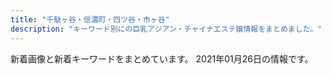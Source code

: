```yaml
---
title: "千駄ヶ谷・信濃町・四ツ谷・市ヶ谷"
description: "キーワード別にの巨乳アジアン・チャイナエステ嬢情報をまとめました。"
---
```


新着画像と新着キーワードをまとめています。
2021年01月26日の情報です。

<DmmAffiliateIns />
<KeywordTable
  shops={
    [
    {
        "img_links": [
            "http://e-yotsuya.net/images/g11.jpg",
            "http://e-yotsuya.net/images/g3.jpg",
            "http://e-yotsuya.net/images/g1.jpg",
            "http://e-yotsuya.net/images/top.jpg",
            "http://e-yotsuya.net/images/news-tit.png",
            "http://e-yotsuya.net/images/news-tit1.jpg",
            "http://e-yotsuya.net/images/room.jpg",
            "http://e-yotsuya.net/images/g12.jpg",
            "http://e-yotsuya.net/images/top2.png",
            "http://e-yotsuya.net/images/tite-staff.jpg",
            "http://e-yotsuya.net/images/g6.jpg",
            "http://e-yotsuya.net/images/g5.jpg",
            "http://e-yotsuya.net/images/g8.jpg",
            "http://e-yotsuya.net/images/g2.jpg",
            "http://e-yotsuya.net/images/g7.jpg",
            "http://e-yotsuya.net/images/baner.jpg",
            "http://e-yotsuya.net/images/g9.jpg",
            "http://e-yotsuya.net/images/g4.jpg",
            "http://e-yotsuya.net/images/baner2.jpg",
            "http://e-yotsuya.net/images/tite-staff1.jpg",
            "http://e-yotsuya.net/images/g10.jpg",
            "http://e-yotsuya.net/images/mobile.png"
        ],
        "name": "\u30b9\u30de\u30a4\u30eb",
        "station": "JR\u56db\u30c4\u8c37\u99c5\u8d64\u5742\u53e3",
        "keywords": {
            "C": 14
        },
        "url": "http://e-yotsuya.net/"
    },
    {
        "keywords": {
            "85": 154,
            "C": 132,
            "83": 22,
            "87": 44,
            "D": 330,
            "86": 176,
            "82": 22,
            "84": 44
        },
        "station": "\u56db\u8c37\u4e09\u4e01\u76ee\u99c52\u756a\u51fa\u53e3",
        "url": "http://aqua.jpn.cm/",
        "img_links": [
            "http://aqua.jpn.cm/images/s_staff.png",
            "http://aqua.jpn.cm/photos/sites/16/2018/05/2018052105590585.jpg",
            "http://aqua.jpn.cm/images/room2.jpg",
            "http://aqua.jpn.cm/photos/sites/16/2020/04/2020040301184076.jpg",
            "http://aqua.jpn.cm/images/s_news.jpg",
            "http://aqua.jpn.cm/images/line.jpg",
            "http://aqua.jpn.cm/images/room5.jpg",
            "http://aqua.jpn.cm/images/mobile.jpg",
            "http://aqua.jpn.cm/photos/sites/16/2021/01/2021011401054262.jpg",
            "http://aqua.jpn.cm/photos/sites/16/2019/02/2019020108033676.jpg",
            "http://aqua.jpn.cm/images/1.jpg",
            "http://aqua.jpn.cm/photos/sites/16/2018/01/2018011007032034.jpg",
            "http://aqua.jpn.cm/photos/sites/16/2020/09/2020091507031094.jpg",
            "http://aqua.jpn.cm/images/room3.jpg",
            "http://aqua.jpn.cm/photos/sites/16/2019/04/2019042211584069.jpg",
            "http://aqua.jpn.cm/images/room4.jpg",
            "http://aqua.jpn.cm/photos/sites/16/2018/01/2018011007031899.jpg",
            "http://aqua.jpn.cm/images/room1.jpg",
            "http://aqua.jpn.cm/photos/sites/16/2020/10/2020100508293240.jpg",
            "http://aqua.jpn.cm/photos/sites/16/2019/03/2019031107062221.jpg",
            "http://aqua.jpn.cm/photos/sites/16/2020/12/2020120208263886.jpg",
            "http://aqua.jpn.cm/photos/sites/16/2020/03/2020030507254950.jpg",
            "http://aqua.jpn.cm/photos/sites/16/2018/01/2018013112184869.jpg",
            "http://aqua.jpn.cm/images/top.png",
            "http://aqua.jpn.cm/photos/sites/16/2018/03/2018031909460765.jpg",
            "http://aqua.jpn.cm/photos/sites/16/2018/01/2018011007031840.jpg",
            "http://aqua.jpn.cm/photos/sites/16/2018/01/2018011007031662.jpg",
            "http://aqua.jpn.cm/photos/sites/16/2020/12/2020120107363899.jpg",
            "http://aqua.jpn.cm/photos/sites/16/2020/10/2020100906522289.jpg",
            "http://aqua.jpn.cm/photos/sites/16/2018/01/2018011007031723.jpg",
            "http://aqua.jpn.cm/photos/sites/16/2018/01/2018011007031429.jpg",
            "http://aqua.jpn.cm/images/s_pick.png",
            "http://aqua.jpn.cm/images/3.jpg",
            "http://aqua.jpn.cm/images/2.jpg",
            "http://aqua.jpn.cm/photos/sites/16/2018/01/2018011007031997.jpg"
        ],
        "name": "\u5149\u540d"
    },
    {
        "img_links": [
            "https://juno-esthe.tokyo/wp-content/themes/este/img/top-img05.png",
            "https://juno-esthe.tokyo/wp-content/uploads/2018/12/90876satiramisu.jpg",
            "https://juno-esthe.tokyo/wp-content/themes/este/img/top-img02.png",
            "https://juno-esthe.tokyo/wp-content/themes/este/img/4.jpg",
            "https://juno-esthe.tokyo/wp-content/themes/este/img/3.jpg",
            "https://juno-esthe.tokyo/wp-content/uploads/2021/01/2121tiramisu.jpg",
            "https://juno-esthe.tokyo/wp-content/uploads/2021/01/1tiramisu.jpg",
            "https://juno-esthe.tokyo/wp-content/uploads/2020/02/estrdyfugi.jpg",
            "https://juno-esthe.tokyo/wp-content/uploads/2020/12/76tiramisu.jpg",
            "https://juno-esthe.tokyo/wp-content/themes/este/img/top-img04.png",
            "https://juno-esthe.tokyo/wp-content/uploads/2020/07/897621tiramisu.jpg",
            "https://juno-esthe.tokyo/wp-content/themes/este/img/call.png",
            "https://juno-esthe.tokyo/wp-content/themes/este/img/tel_header.png",
            "https://juno-esthe.tokyo/wp-content/themes/este/img/1.jpg",
            "https://juno-esthe.tokyo/wp-content/uploads/2020/09/897654tiramisu.jpg",
            "https://juno-esthe.tokyo/wp-content/themes/este/img/2.jpg",
            "https://juno-esthe.tokyo/wp-content/themes/este/img/top-img01.png",
            "https://juno-esthe.tokyo/wp-content/themes/este/img/top-img03.png",
            "https://juno-esthe.tokyo/wp-content/uploads/2020/06/12345678tiramisu.jpg",
            "https://juno-esthe.tokyo/wp-content/uploads/2020/09/786544567tiramisu.jpg",
            "https://juno-esthe.tokyo/wp-content/themes/este/img/tel_footer.png",
            "https://juno-esthe.tokyo/wp-content/uploads/2020/06/3456utiramisu.jpg",
            "https://juno-esthe.tokyo/wp-content/uploads/2020/03/567tiramisu.jpg"
        ],
        "keywords": {
            "E": 3,
            "D": 10,
            "C": 16,
            "\u30bb\u30af\u30b7\u30fc": 2
        },
        "station": "\u56db\u30c4\u8c37\u99c52\u756a\u53e3",
        "name": "\u30c6\u30a3\u30e9\u30df\u30b9",
        "url": "https://juno-esthe.tokyo/"
    },
    {
        "name": "\u767e\u5408",
        "keywords": {},
        "img_links": [
            "http://lakulaku.info/images/titestaff.png",
            "http://lakulaku.info/images/mobile.png",
            "http://lakulaku.info/images/staff/ai.jpg",
            "http://lakulaku.info/img/5-3.jpg",
            "http://lakulaku.info/images/newtit.png",
            "http://lakulaku.info/images/staff/momo.jpg",
            "http://lakulaku.info/images/staff/sizuka.jpg",
            "http://lakulaku.info/images/staff/s06.jpg",
            "http://lakulaku.info/images/staff/mari.jpg",
            "http://lakulaku.info/img/rina.jpg",
            "http://lakulaku.info/img/s06.jpg",
            "http://lakulaku.info/images/staff/yumi.jpg",
            "http://lakulaku.info/img/5-4.jpg",
            "http://lakulaku.info/images/staff/5-5.jpg",
            "http://lakulaku.info/swf/baner.jpg",
            "http://lakulaku.info/images/staff/5-4.jpg",
            "http://lakulaku.info/img/5-2.jpg",
            "http://lakulaku.info/images/staff/nena.jpg",
            "http://lakulaku.info/images/staff/5-2.jpg",
            "http://lakulaku.info/img/5-5.jpg",
            "http://lakulaku.info/images/staff/rina.jpg",
            "http://lakulaku.info/images/staff/5-1.jpg",
            "http://lakulaku.info/img/5-1.jpg",
            "http://lakulaku.info/images/staff/5-3.jpg",
            "http://lakulaku.info/images/staff/ai-a.jpg",
            "http://lakulaku.info/images/top.jpg"
        ],
        "url": "http://lakulaku.info/",
        "station": "\u56db\u8c37\u4e09\u4e01\u76ee\u99c52\u756a"
    },
    {
        "img_links": [
            "http://e-rosa.net/images/yu.jpg",
            "http://e-rosa.net/images/noimage.jpg",
            "http://e-rosa.net/images/risa.jpg",
            "http://e-rosa.net/images/kaoli.jpg",
            "http://e-rosa.net/images/sejutu6.jpg",
            "http://e-rosa.net/images/pagetop.png",
            "http://e-rosa.net/images/lola.jpg",
            "http://e-rosa.net/images/ayaka.jpg",
            "http://e-rosa.net/images/004.jpg",
            "http://e-rosa.net/images/rina2.jpg",
            "http://e-rosa.net/images/rimi.jpg",
            "http://e-rosa.net/images/003.jpg",
            "http://e-rosa.net/images/haruka.jpg",
            "http://e-rosa.net/images/te1.jpg",
            "http://e-rosa.net/images/girl_01.png",
            "http://e-rosa.net/images/te2.jpg",
            "http://e-rosa.net/images/006.jpg",
            "http://e-rosa.net/images/girlx_top.png",
            "http://e-rosa.net/images/nei_01.png",
            "http://e-rosa.net/images/access3.jpg",
            "http://e-rosa.net/images/yuyi.jpg",
            "http://e-rosa.net/images/tite-magazine.png",
            "http://e-rosa.net/images/meyi1.jpg",
            "http://e-rosa.net/images/tite-staff.png",
            "http://e-rosa.net/images/girl_top.png",
            "http://e-rosa.net/images/aya2.jpg",
            "http://e-rosa.net/images/sejutu1.jpg",
            "http://e-rosa.net/images/girl_03.png",
            "http://e-rosa.net/images/001.jpg",
            "http://e-rosa.net/images/rina1.jpg",
            "http://e-rosa.net/images/gg1.png",
            "http://e-rosa.net/images/te3.jpg",
            "http://e-rosa.net/images/rina0.jpg",
            "http://e-rosa.net/images/mimi.jpg",
            "http://e-rosa.net/images/ha.jpg",
            "http://e-rosa.net/images/news_top.jpg",
            "http://e-rosa.net/images/002.jpg",
            "http://e-rosa.net/images/grande.jpg",
            "http://e-rosa.net/images/yuri.jpg",
            "http://e-rosa.net/images/right_top.png",
            "http://e-rosa.net/images/tite-link.png",
            "http://e-rosa.net/images/sejutu5.jpg",
            "http://e-rosa.net/images/news_bottom.jpg",
            "http://e-rosa.net/images/misa1.jpg",
            "http://e-rosa.net/images/009.jpg",
            "http://e-rosa.net/images/aya1.jpg",
            "http://e-rosa.net/images/nei_03.png",
            "http://e-rosa.net/images/meyi2.jpg",
            "http://e-rosa.net/images/sayaka.jpg",
            "http://e-rosa.net/images/g1.jpg",
            "http://e-rosa.net/images/k1.jpg",
            "http://e-rosa.net/images/sejutu2.jpg",
            "http://e-rosa.net/images/right_bottom.png",
            "http://e-rosa.net/images/yuna.jpg",
            "http://e-rosa.net/images/g13.jpg",
            "http://e-rosa.net/images/005.jpg"
        ],
        "keywords": {},
        "station": "\u56db\u8c37\u4e09\u4e01\u76ee\u99c52\u756a",
        "url": "http://e-rosa.net/",
        "name": "ROSA"
    },
    {
        "keywords": {},
        "station": "\u9eb9\u753a\u99c51\u756a\u51fa\u53e3",
        "img_links": [
            "http://xn--vckg5a9gug.in.net/images/cg04.jpg",
            "http://xn--vckg5a9gug.in.net/images/cg07.jpg",
            "http://xn--vckg5a9gug.in.net/link/menlog.jpg",
            "http://xn--vckg5a9gug.in.net/images/cg06.jpg",
            "http://xn--vckg5a9gug.in.net/images/cg03.jpg",
            "http://xn--vckg5a9gug.in.net/images/top.png",
            "http://xn--vckg5a9gug.in.net/images/evetop.png",
            "http://xn--vckg5a9gug.in.net/images/news.png",
            "http://xn--vckg5a9gug.in.net/images/staff_s.png",
            "http://xn--vckg5a9gug.in.net/images/cg05.jpg"
        ],
        "name": "Moon",
        "url": "http://xn--vckg5a9gug.in.net/"
    },
    {
        "keywords": {},
        "url": "http://l-rlx.com/",
        "name": "\u30aa\u30fc\u30ed\u30e9",
        "img_links": [
            "http://l-rlx.com/images/index_14.jpg",
            "http://l-rlx.com/images/index_03.jpg",
            "http://l-rlx.com/images/01.jpg",
            "http://l-rlx.com/images/index_16.jpg",
            "http://l-rlx.com/images/index_17.jpg",
            "http://l-rlx.com/images/info_09.jpg",
            "http://l-rlx.com/images/index_01.jpg",
            "http://l-rlx.com/girl/01.jpg",
            "http://l-rlx.com/girl/03.jpg",
            "http://l-rlx.com/images/03.jpg",
            "http://l-rlx.com/images/rec_09.jpg",
            "http://l-rlx.com/images/sub_09.jpg",
            "http://l-rlx.com/images/index_06.jpg",
            "http://l-rlx.com/images/index_05.jpg",
            "http://l-rlx.com/images/info.jpg",
            "http://l-rlx.com/images/index_12.jpg",
            "http://l-rlx.com/girl/02.jpg",
            "http://l-rlx.com/images/index_04.jpg",
            "http://l-rlx.com/images/index_07.jpg",
            "http://l-rlx.com/girl/00.jpg",
            "http://l-rlx.com/images/02.jpg",
            "http://l-rlx.com/girl/05.jpg",
            "http://l-rlx.com/girl/04.jpg",
            "http://l-rlx.com/images/staff_09.jpg",
            "http://l-rlx.com/images/index_21.jpg",
            "http://l-rlx.com/images/index_20.jpg",
            "http://l-rlx.com/images/rec.jpg",
            "http://l-rlx.com/images/index_02.jpg"
        ],
        "station": "\u56db\u8c37\u4e09\u4e01\u76ee\u99c52\u756a\u53e3"
    },
    {
        "station": "\u56db\u8c37\u4e09\u4e01\u76ee\u99c52\u756a\u51fa\u53e3",
        "name": "\u7652\u3057\u306e\u5c4b",
        "img_links": [
            "http://bimajo.ies.fun/images/s_staff.jpg",
            "http://bimajo.ies.fun/images/room1.jpg",
            "http://bimajo.ies.fun/images/end.png",
            "http://bimajo.ies.fun/images/mobile.jpg",
            "http://bimajo.ies.fun/images/s_news.jpg",
            "http://bimajo.ies.fun/images/s_face.jpg",
            "http://bimajo.ies.fun/images/news_bj2.png",
            "http://bimajo.ies.fun/images/room4.jpg",
            "http://bimajo.ies.fun/images/room2.jpg",
            "http://bimajo.ies.fun/photos/sites/71/2020/09/202009020147082.jpg",
            "http://bimajo.ies.fun/images/s_pick.jpg",
            "http://bimajo.ies.fun/photos/sites/71/2020/07/2020072106582415.jpg",
            "http://bimajo.ies.fun/images/top.png",
            "http://bimajo.ies.fun/images/room3.jpg"
        ],
        "keywords": {
            "85": 15,
            "86": 15,
            "C": 10,
            "D": 30
        },
        "url": "http://bimajo.ies.fun/"
    },
    {
        "img_links": [
            "http://www.bara.relaxjp.info/img/ttl_news.png",
            "http://www.bara.relaxjp.info/files/001-02.jpg",
            "http://www.bara.relaxjp.info/files/002-02.jpg",
            "http://www.bara.relaxjp.info/files/005-02.jpg",
            "http://www.bara.relaxjp.info/files/001.jpg",
            "http://www.bara.relaxjp.info/files/002.jpg",
            "http://www.bara.relaxjp.info/images/slider/3.jpg",
            "http://www.bara.relaxjp.info/img/pickup.jpg",
            "http://www.bara.relaxjp.info/images/slider/1.jpg",
            "http://www.bara.relaxjp.info/img/ttl_info.png",
            "http://www.bara.relaxjp.info/img/goback.jpg",
            "http://www.bara.relaxjp.info/files/005.jpg",
            "http://www.bara.relaxjp.info/images/slider/2.jpg",
            "http://www.bara.relaxjp.info/img/btn_side_mobile.jpg",
            "http://www.bara.relaxjp.info/img/ttl_therapist_top.png",
            "http://www.bara.relaxjp.info/img/tel.png",
            "http://www.bara.relaxjp.info/files/003-02.jpg",
            "http://www.bara.relaxjp.info/files/003.jpg"
        ],
        "station": "\u56db\u8c37\u4e09\u4e01\u76ee\u99c53\u756a\u53e3",
        "keywords": {
            "D": 8,
            "86": 2,
            "87": 6,
            "C": 12
        },
        "name": "\u8594\u8587",
        "url": "http://www.bara.relaxjp.info/"
    }
]
}
/>
<DmmAffiliateScript />
